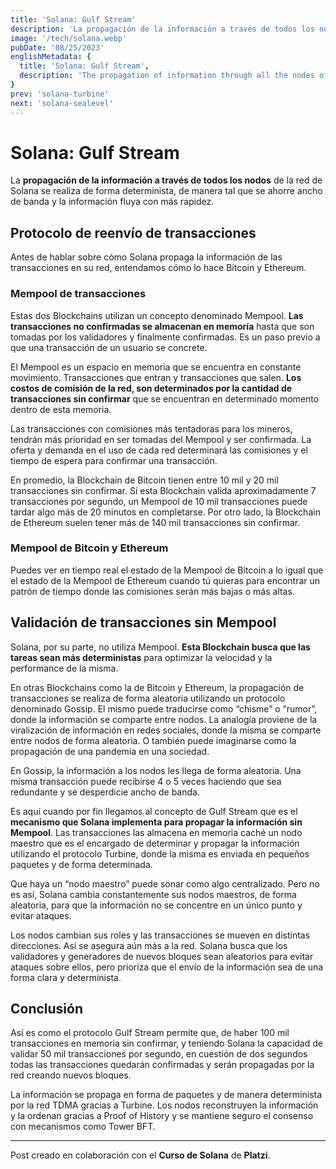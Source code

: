 ```yaml
---
title: 'Solana: Gulf Stream'
description: 'La propagación de la información a través de todos los nodos de la red de Solana se realiza de forma determinista, de manera tal que se ahorre ancho de banda y la información fluya con más rapidez.'
image: '/tech/solana.webp'
pubDate: '08/25/2023'
englishMetadata: {
  title: 'Solana: Gulf Stream',
  description: 'The propagation of information through all the nodes of the Solana network is carried out deterministically, in such a way that bandwidth is saved and information flows more quickly.'
}
prev: 'solana-turbine'
next: 'solana-sealevel'
---
```


# Solana: Gulf Stream

La **propagación de la información a través de todos los nodos** de la red de Solana se realiza de forma determinista, de manera tal que se ahorre ancho de banda y la información fluya con más rapidez.

## Protocolo de reenvío de transacciones

Antes de hablar sobre cómo Solana propaga la información de las transacciones en su red, entendamos cómo lo hace Bitcoin y Ethereum.

### Mempool de transacciones

Estas dos Blockchains utilizan un concepto denominado Mempool. **Las transacciones no confirmadas se almacenan en memoría** hasta que son tomadas por los validadores y finalmente confirmadas. Es un paso previo a que una transacción de un usuario se concrete.

El Mempool es un espacio en memoria que se encuentra en constante movimiento. Transacciones que entran y transacciones que salen. **Los costos de comisión de la red, son determinados por la cantidad de transacciones sin confirmar** que se encuentran en determinado momento dentro de esta memoria.

Las transacciones con comisiones más tentadoras para los mineros, tendrán más prioridad en ser tomadas del Mempool y ser confirmada. La oferta y demanda en el uso de cada red determinará las comisiones y el tiempo de espera para confirmar una transacción.

En promedio, la Blockchain de Bitcoin tienen entre 10 mil y 20 mil transacciones sin confirmar. Si esta Blockchain valida aproximadamente 7 transacciones por segundo, un Mempool de 10 mil transacciones puede tardar algo más de 20 minutos en completarse. Por otro lado, la Blockchain de Ethereum suelen tener más de 140 mil transacciones sin confirmar.

### Mempool de Bitcoin y Ethereum

Puedes ver en tiempo real el estado de la Mempool de Bitcoin a lo igual que el estado de la Mempool de Ethereum cuando tú quieras para encontrar un patrón de tiempo donde las comisiones serán más bajas o más altas.

## Validación de transacciones sin Mempool

Solana, por su parte, no utiliza Mempool. **Esta Blockchain busca que las tareas sean más deterministas** para optimizar la velocidad y la performance de la misma.

En otras Blockchains como la de Bitcoin y Ethereum, la propagación de transacciones se realiza de forma aleatoria utilizando un protocolo denominado Gossip. El mismo puede traducirse como “chisme” o “rumor”, donde la información se comparte entre nodos. La analogía proviene de la viralización de información en redes sociales, donde la misma se comparte entre nodos de forma aleatoria. O también puede imaginarse como la propagación de una pandemia en una sociedad.

En Gossip, la información a los nodos les llega de forma aleatoria. Una misma transacción puede recibirse 4 o 5 veces haciendo que sea redundante y se desperdicie ancho de banda.

Es aquí cuando por fin llegamos al concepto de Gulf Stream que es el **mecanismo que Solana implementa para propagar la información sin Mempool**. Las transacciones las almacena en memoria caché un nodo maestro que es el encargado de determinar y propagar la información utilizando el protocolo Turbine, donde la misma es enviada en pequeños paquetes y de forma determinada.

Que haya un “nodo maestro” puede sonar como algo centralizado. Pero no es así, Solana cambia constantemente sus nodos maestros, de forma aleatoria, para que la información no se concentre en un único punto y evitar ataques.

Los nodos cambian sus roles y las transacciones se mueven en distintas direcciones. Así se asegura aún más a la red. Solana busca que los validadores y generadores de nuevos bloques sean aleatorios para evitar ataques sobre ellos, pero prioriza que el envío de la información sea de una forma clara y determinista.

## Conclusión

Así es como el protocolo Gulf Stream permite que, de haber 100 mil transacciones en memoria sin confirmar, y teniendo Solana la capacidad de validar 50 mil transacciones por segundo, en cuestión de dos segundos todas las transacciones quedarán confirmadas y serán propagadas por la red creando nuevos bloques.

La información se propaga en forma de paquetes y de manera determinista por la red TDMA gracias a Turbine. Los nodos reconstruyen la información y la ordenan gracias a Proof of History y se mantiene seguro el consenso con mecanismos como Tower BFT.

---
Post creado en colaboración con el **Curso de Solana** de **Platzi**.
